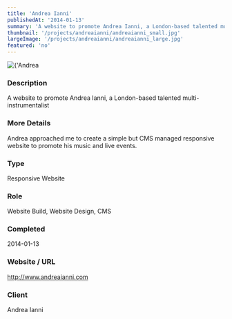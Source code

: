 ```yaml
---
title: 'Andrea Ianni'
publishedAt: '2014-01-13'
summary: 'A website to promote Andrea Ianni, a London-based talented multi-instrumentalist'
thumbnail: '/projects/andreaianni/andreaianni_small.jpg'
largeImage: '/projects/andreaianni/andreaianni_large.jpg'
featured: 'no'
---
```


<div className="relative w-full h-[400px] sm:h-[600px] md:h-[760px] lg:h-[920px]">
  <Image
    alt={'Andrea Ianni'}
    src={'/projects/andreaianni/andreaianni.jpg'}
    sizes="(max-width: 640px) 100%, 100%"
    fill={true}
    priority
    style={{
      objectFit: 'contain'
    }}
  />
</div>

### Description

A website to promote Andrea Ianni, a London-based talented multi-instrumentalist

### More Details

Andrea approached me to create a simple but CMS managed responsive website to promote his music and live events.

### Type

Responsive Website

### Role

Website Build, Website Design, CMS

### Completed
2014-01-13

### Website / URL
http://www.andreaianni.com

### Client
Andrea Ianni

